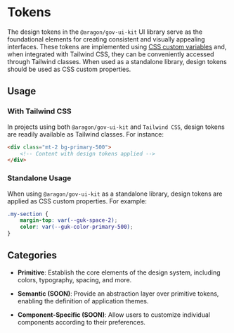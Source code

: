 
<Meta title="Theme/Tokens/Documentation" />

# Tokens

The design tokens in the `@aragon/gov-ui-kit` UI library serve as the foundational elements for creating consistent and
visually appealing interfaces. These tokens are implemented using
[CSS custom variables](https://developer.mozilla.org/en-US/docs/Web/CSS/--*) and, when integrated with Tailwind CSS,
they can be conveniently accessed through Tailwind classes. When used as a standalone library, design tokens should be
used as CSS custom properties.

## Usage

### With Tailwind CSS

In projects using both `@aragon/gov-ui-kit` and `Tailwind CSS`, design tokens are readily available as Tailwind classes.
For instance:

```html
<div class="mt-2 bg-primary-500">
    <!-- Content with design tokens applied -->
</div>
```

### Standalone Usage

When using `@aragon/gov-ui-kit` as a standalone library, design tokens are applied as CSS custom properties. For
example:

```css
.my-section {
    margin-top: var(--guk-space-2);
    color: var(--guk-color-primary-500);
}
```

## Categories

- **Primitive**: Establish the core elements of the design system, including colors, typography, spacing, and more.

- **Semantic (SOON)**: Provide an abstraction layer over primitive tokens, enabling the definition of application
  themes.

- **Component-Specific (SOON)**: Allow users to customize individual components according to their preferences.
